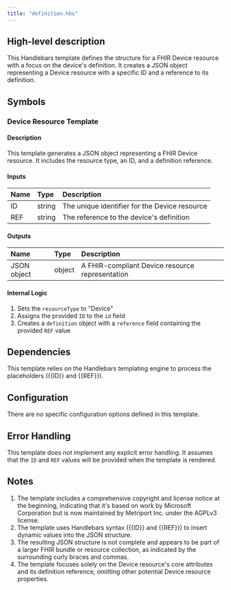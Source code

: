 ```yaml
---
title: "definition.hbs"
---
```


## High-level description
This Handlebars template defines the structure for a FHIR Device resource with a focus on the device's definition. It creates a JSON object representing a Device resource with a specific ID and a reference to its definition.

## Symbols

### Device Resource Template
#### Description
This template generates a JSON object representing a FHIR Device resource. It includes the resource type, an ID, and a definition reference.

#### Inputs
| Name | Type | Description |
|:-----|:-----|:------------|
| ID   | string | The unique identifier for the Device resource |
| REF  | string | The reference to the device's definition |

#### Outputs
| Name | Type | Description |
|:-----|:-----|:------------|
| JSON object | object | A FHIR-compliant Device resource representation |

#### Internal Logic
1. Sets the `resourceType` to "Device"
2. Assigns the provided `ID` to the `id` field
3. Creates a `definition` object with a `reference` field containing the provided `REF` value

## Dependencies
This template relies on the Handlebars templating engine to process the placeholders ({{ID}} and {{REF}}).

## Configuration
There are no specific configuration options defined in this template.

## Error Handling
This template does not implement any explicit error handling. It assumes that the `ID` and `REF` values will be provided when the template is rendered.

## Notes
1. The template includes a comprehensive copyright and license notice at the beginning, indicating that it's based on work by Microsoft Corporation but is now maintained by Metriport Inc. under the AGPLv3 license.
2. The template uses Handlebars syntax ({{ID}} and {{REF}}) to insert dynamic values into the JSON structure.
3. The resulting JSON structure is not complete and appears to be part of a larger FHIR bundle or resource collection, as indicated by the surrounding curly braces and commas.
4. The template focuses solely on the Device resource's core attributes and its definition reference, omitting other potential Device resource properties.